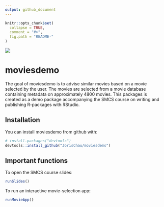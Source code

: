 ```yaml
---
output: github_document
---
```


<!-- README.md is generated from README.Rmd. Please edit that file -->

```r
knitr::opts_chunk$set(
  collapse = TRUE,
  comment = "#>",
  fig.path = "README-"
)
```

![](inst/smcs-slides/pictures/logo.png)

# moviesdemo

The goal of moviesdemo is to advise similar movies based on a movie selected by the user. The movies are selected from a movie database containing metadata on approximately 4800 movies. This packages is created as a demo package accompanying the SMCS course on writing and publishing R-packages with RStudio.


## Installation

You can install moviesdemo from github with:

```r
# install.packages("devtools")
devtools::install_github("JorisChau/moviesdemo")
```

## Important functions

To open the SMCS course slides:

```r
runSlides()
```

To run an interactive movie-selection app:

```r
runMovieApp()
```
